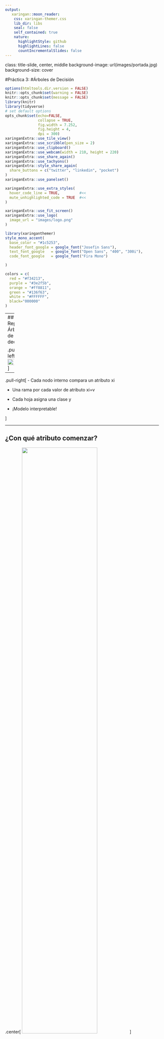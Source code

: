 ---
output:
   xaringan::moon_reader:
    css: xaringan-themer.css
    lib_dir: libs
    seal: false
    self_contained: true
    nature:
      highlightStyle: github
      highlightLines: false
      countIncrementalSlides: false
---

class: title-slide, center, middle
background-image: url(images/portada.jpg)
background-size: cover

#Práctica 3: 
#Árboles de Decisión

```{r setup, include = FALSE}
options(htmltools.dir.version = FALSE)
knitr::opts_chunk$set(warning = FALSE)
knitr::opts_chunk$set(message = FALSE)
library(knitr)
library(tidyverse)
# set default options
opts_chunk$set(echo=FALSE,
               collapse = TRUE,
               fig.width = 7.252,
               fig.height = 4,
               dpi = 300)
xaringanExtra::use_tile_view()
xaringanExtra::use_scribble(pen_size = 2)
xaringanExtra::use_clipboard()
xaringanExtra::use_webcam(width = 210, height = 220)
xaringanExtra::use_share_again()
xaringanExtra::use_tachyons()
xaringanExtra::style_share_again(
  share_buttons = c("twitter", "linkedin", "pocket")
)
xaringanExtra::use_panelset()
```

```{r xaringan-extra-styles, include=FALSE}
xaringanExtra::use_extra_styles(
  hover_code_line = TRUE,         #<<
  mute_unhighlighted_code = TRUE  #<<
)
```


```{r xaringan-logo, echo=FALSE}

xaringanExtra::use_fit_screen()
xaringanExtra::use_logo(
  image_url = "images/logo.png"
)
```

```{r xaringan-themer, include=FALSE, warning=FALSE}
library(xaringanthemer)
style_mono_accent(
  base_color = "#1c5253",
  header_font_google = google_font("Josefin Sans"),
  text_font_google   = google_font("Open Sans", "400", "300i"),
  code_font_google   = google_font("Fira Mono")

)

colors = c(
  red = "#f34213",
  purple = "#3e2f5b",
  orange = "#ff8811",
  green = "#136f63",
  white = "#FFFFFF",
  black="000000"
)
```

---
## Repaso: Árboles de decisión

.pull-left[
<img src="images/arbol.png" width="100%"/>
]

--

.pull-right[
- Cada nodo interno compara un atributo xi

- Una rama por cada valor de atributo xi=v

- Cada hoja asigna una clase y

- ¡Modelo interpretable!

]

---

## ¿Con qué atributo comenzar?

.center[
<img src="images/arbol2.png" width="70%"/>
]

--

.bg-washed-light-purple.b--light-purple.ba.bw2.br2.shadow-5.ph2.mt2[
Una partición es buena si estamos “más seguros” de la clasificación después de haberla realizado
]

---
#¿Qué atributo es el mejor?

### **.purple[Entropía]**

Medida de incertidumbre de una variable aleatoria
.center[

$\LARGE H(Y) = -\sum_{i=1}^{k}p(Y=y_i)log_2 p(Y=y_i)$

]

--

.center[

### .black[A mayor incertidumbre, mayor entropía.]
]

### **.purple[Entropía Condicional]**

$H(Y|X) = -\sum_{j=1}^{v}p(X=x_j)\sum_{i=1}^{k}p(Y=y_i|X=x_j)log_2 p(Y=y_i| X=x_j)$

---
#¿Qué atributo es el mejor?

### **.purple[Ganancia de Información]**

Decrecimiento de entropía (incertidumbre) luego de la partición

--

.center[
$\LARGE IG(X)= H(Y)- H(Y|X)$
]

.center[**Elijo el atributo que me de mayor ganancia de información**]
---
#Impureza de Gini

.center[
$\LARGE G(x) = \sum_{i=0}^{N}p_x(x_i)(1-p_x(x_i))$
]
---

class: inverse, middle, center

#`r emo::ji("computer")`
#Parte 2

---
#Aprendizaje en Árboles de decisión

- Comenzar con un árbol vacío

--

- Generar una partición usando siguiente mejor atributo

--
- Usar, por ejemplo, ganancia de información y realizar el paso anterior de manera recursiva

---

## Hiperparámetro

.bg-washed-light-purple.b--light-purple.ba.bw2.br3.shadow-5.ph4.mt4[
Valores no aprendidos por el algoritmo desde los datos y por ende deben ser seteados antes de entrenar el algoritmo.

]

--

### En árboles de decisión:

Funcionan bien para datos no linealmente separables.

- `max_depth` : máxima profundidad del árbol

- `min_samples_split`: El número mínimo de muestras requeridas para dividir un nodo interno

- `min_samples_leaf`: El número mínimo de muestras requeridas para estar en un nodo hoja.

- `criterion`: Gini o Entropy
---
class: inverse, middle, center

#`r emo::ji("computer")`
#Parte 3 y 4

---
# Sobreajuste

- El error de entrenamiento es siempre cero 

- Poca capacidad de generalización.

.center[
<img src="images/overfitting.png" width="90%"/>
]

--

.footnote[Imagen extraída de [aquí](https://bookdown.org/content/2031/arboles-de-decision-parte-i.html)]
.bg-washed-light-purple.b--light-purple.ba.bw2.br2.shadow-5.ph3.mt2[
El objetivo de un modelo de Machine Learning es que generalice bien frente a nuevos datos o datos no vistos por el modelo (set de testeo)
]

---
## Ventajas `r emo::ji("bulb")`

- Fácil de entender
- Util en exploración de datos:identificar importancia de variables a partir de cientos de variables.
- El tipo de datos no es una restricción
- Es un método no paramétrico (i.e., no hay suposición acerca del espacio de distribución y la estructura del clasificador)

## Desventajas `r emo::ji("bulb")`

- Sobreajuste
- Pérdida de información al categorizar variables continuas
- Inestables debido a que pequeñas variaciones en el dataset pueden generar modelos muy diferentes.


